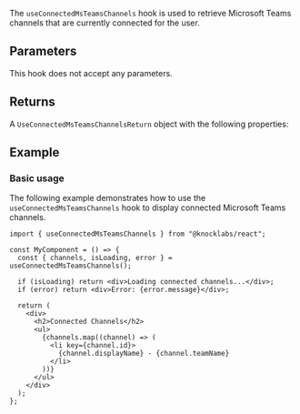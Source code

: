 The `useConnectedMsTeamsChannels` hook is used to retrieve Microsoft Teams channels that are currently connected for the user.

## Parameters

This hook does not accept any parameters.

## Returns

A `UseConnectedMsTeamsChannelsReturn` object with the following properties:

<Attributes>
  <Attribute
    name="channels"
    type="ConnectedMsTeamsChannel[]"
    description="Array of connected Microsoft Teams channels."
  />
  <Attribute
    name="isLoading"
    type="boolean"
    description="Whether connected channels are being loaded."
  />
  <Attribute
    name="error"
    type="Error | null"
    description="Error object if the request failed."
  />
</Attributes>

## Example

### Basic usage

The following example demonstrates how to use the `useConnectedMsTeamsChannels` hook to display connected Microsoft Teams channels.

```tsx
import { useConnectedMsTeamsChannels } from "@knocklabs/react";

const MyComponent = () => {
  const { channels, isLoading, error } = useConnectedMsTeamsChannels();

  if (isLoading) return <div>Loading connected channels...</div>;
  if (error) return <div>Error: {error.message}</div>;

  return (
    <div>
      <h2>Connected Channels</h2>
      <ul>
        {channels.map((channel) => (
          <li key={channel.id}>
            {channel.displayName} - {channel.teamName}
          </li>
        ))}
      </ul>
    </div>
  );
};
```
